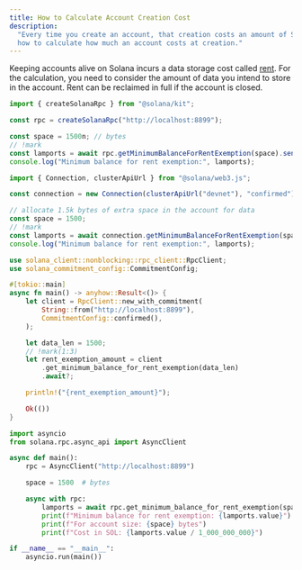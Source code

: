 ```yaml
---
title: How to Calculate Account Creation Cost
description:
  "Every time you create an account, that creation costs an amount of SOL. Learn
  how to calculate how much an account costs at creation."
---
```


Keeping accounts alive on Solana incurs a data storage cost called
[rent](/docs/core/accounts#rent). For the calculation, you need to consider the
amount of data you intend to store in the account. Rent can be reclaimed in full
if the account is closed.

<CodeTabs storage="cookbook" flags="r">

```ts !! title="Kit"
import { createSolanaRpc } from "@solana/kit";

const rpc = createSolanaRpc("http://localhost:8899");

const space = 1500n; // bytes
// !mark
const lamports = await rpc.getMinimumBalanceForRentExemption(space).send();
console.log("Minimum balance for rent exemption:", lamports);
```

```ts !! title="Legacy"
import { Connection, clusterApiUrl } from "@solana/web3.js";

const connection = new Connection(clusterApiUrl("devnet"), "confirmed");

// allocate 1.5k bytes of extra space in the account for data
const space = 1500;
// !mark
const lamports = await connection.getMinimumBalanceForRentExemption(space);
console.log("Minimum balance for rent exemption:", lamports);
```

```rs !! title="Rust"
use solana_client::nonblocking::rpc_client::RpcClient;
use solana_commitment_config::CommitmentConfig;

#[tokio::main]
async fn main() -> anyhow::Result<()> {
    let client = RpcClient::new_with_commitment(
        String::from("http://localhost:8899"),
        CommitmentConfig::confirmed(),
    );

    let data_len = 1500;
    // !mark(1:3)
    let rent_exemption_amount = client
        .get_minimum_balance_for_rent_exemption(data_len)
        .await?;

    println!("{rent_exemption_amount}");

    Ok(())
}
```

```py !! title="Python"
import asyncio
from solana.rpc.async_api import AsyncClient

async def main():
    rpc = AsyncClient("http://localhost:8899")

    space = 1500  # bytes

    async with rpc:
        lamports = await rpc.get_minimum_balance_for_rent_exemption(space)
        print(f"Minimum balance for rent exemption: {lamports.value}")
        print(f"For account size: {space} bytes")
        print(f"Cost in SOL: {lamports.value / 1_000_000_000}")

if __name__ == "__main__":
    asyncio.run(main())
```

</CodeTabs>
